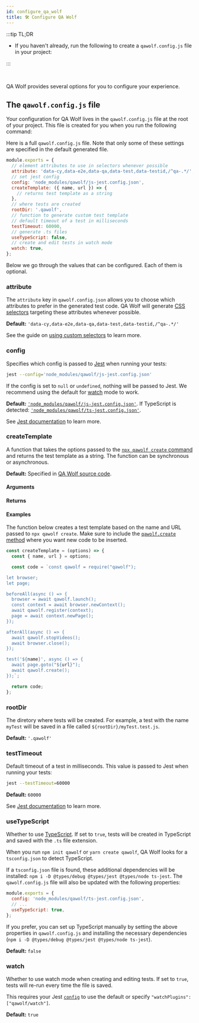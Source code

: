 ```yaml
---
id: configure_qa_wolf
title: 🛠️ Configure QA Wolf
---
```



:::tip TL;DR

- If you haven't already, run the following to create a `qawolf.config.js` file in your project:

<Initialize />

:::

<br />

QA Wolf provides several options for you to configure your experience.

## The `qawolf.config.js` file

Your configuration for QA Wolf lives in the `qawolf.config.js` file at the root of your project. This file is created for you when you run the following command:

<Initialize />

Here is a full `qawolf.config.js` file. Note that only some of these settings are
specified in the default generated file.

```js
module.exports = {
  // element attributes to use in selectors whenever possible
  attribute: 'data-cy,data-e2e,data-qa,data-test,data-testid,/^qa-.*/',
  // set jest config
  config: 'node_modules/qawolf/js-jest.config.json',
  createTemplate: ({ name, url }) => {
    // returns test template as a string
  },
  // where tests are created
  rootDir: '.qawolf',
  // function to generate custom test template
  // default timeout of a test in milliseconds
  testTimeout: 60000,
  // generate .ts files
  useTypeScript: false,
  // create and edit tests in watch mode
  watch: true,
};
```

Below we go through the values that can be configured. Each of them is optional.

### attribute

The `attribute` key in `qawolf.config.json` allows you to choose which attributes to prefer in the generated test code. QA Wolf will generate [CSS selectors](https://developer.mozilla.org/en-US/docs/Web/CSS/CSS_Selectors) targeting these attributes whenever possible.

**Default:** `'data-cy,data-e2e,data-qa,data-test,data-testid,/^qa-.*/'`

See the guide on [using custom selectors](use_custom_selectors#target-attributes) to learn more.

### config

Specifies which config is passed to [Jest](https://jestjs.io) when running your tests:

```bash
jest --config='node_modules/qawolf/js-jest.config.json'
```

If the config is set to `null` or `undefined`, nothing will be passed to Jest. We recommend using the default for [watch](#watch) mode to work.

**Default:** [`'node_modules/qawolf/js-jest.config.json'`](https://github.com/qawolf/qawolf/blob/master/js-jest.config.json). If TypeScript is detected: [`'node_modules/qawolf/ts-jest.config.json'`](https://github.com/qawolf/qawolf/blob/master/ts-jest.config.json).

See [Jest documentation](https://jestjs.io/docs/en/cli#--configpath) to learn more.

### createTemplate

A function that takes the options passed to the [`npx qawolf create` command](api/cli#npx-qawolf-create-url-name) and returns the test template as a string. The function can be synchronous or asynchronous.

**Default:** Specified in [QA Wolf source code](https://github.com/qawolf/qawolf/blob/master/src/build-code/buildTemplate.ts#L88).

#### Arguments

<ArgumentCreateTemplate />

#### Returns

<Argument
  description="The template to write to the test file."
  name=""
  type="string | Promise<string>"
/>

#### Examples

The function below creates a test template based on the name and URL passed to `npx qawolf create`. Make sure to include the [`qawolf.create` method](api/qawolf/create) where you want new code to be inserted.

```js
const createTemplate = (options) => {
  const { name, url } = options;

  const code = `const qawolf = require("qawolf");

let browser;
let page;

beforeAll(async () => {
  browser = await qawolf.launch();
  const context = await browser.newContext();
  await qawolf.register(context);
  page = await context.newPage();
});

afterAll(async () => {
  await qawolf.stopVideos();
  await browser.close();
});

test('${name}', async () => {
  await page.goto("${url}");
  await qawolf.create();
});`;

  return code;
};
```

### rootDir

The diretory where tests will be created. For example, a test with the name `myTest` will be saved in a file called `${rootDir}/myTest.test.js`.

**Default:** `'.qawolf'`

### testTimeout

Default timeout of a test in milliseconds. This value is passed to Jest when running your tests:

```bash
jest --testTimeout=60000
```

**Default:** `60000`

See [Jest documentation](https://jestjs.io/docs/en/cli#--testtimeoutnumber) to learn more.

### useTypeScript

Whether to use [TypeScript](https://www.typescriptlang.org). If set to `true`, tests will be created in TypeScript and saved with the `.ts` file extension.

When you run `npm init qawolf` or `yarn create qawolf`, QA Wolf looks for a `tsconfig.json` to detect TypeScript.

If a `tsconfig.json` file is found, these additional dependencies will be installed: `npm i -D @types/debug @types/jest @types/node ts-jest`. The `qawolf.config.js` file will also be updated with the following properties:

```js
module.exports = {
  config: 'node_modules/qawolf/ts-jest.config.json',
  // ...
  useTypeScript: true,
};
```

If you prefer, you can set up TypeScript manually by setting the above properties in `qawolf.config.js` and installing the necessary dependencies (`npm i -D @types/debug @types/jest @types/node ts-jest`).

**Default:** `false`

### watch

Whether to use watch mode when creating and editing tests. If set to `true`, tests will re-run every time the file is saved.

This requires your Jest [`config`](#config) to use the default or specify `"watchPlugins": ["qawolf/watch"]`.

**Default:** `true`
